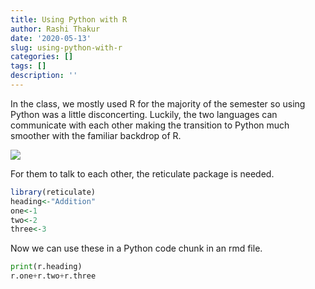 ```yaml
---
title: Using Python with R
author: Rashi Thakur
date: '2020-05-13'
slug: using-python-with-r
categories: []
tags: []
description: ''
---
```


In the class, we mostly used R for the majority of the semester so using Python was a little disconcerting. Luckily, the two languages can communicate with each other making the transition to Python much smoother with the familiar backdrop of R. 


![](/Users/RashiThakur/Project3/static/img/pythonr.png)



For them to talk to each other, the reticulate package is needed. 

```R
library(reticulate)
heading<-"Addition"
one<-1
two<-2
three<-3
```

Now we can use these in a Python code chunk in an rmd file.

```python
print(r.heading)
r.one+r.two+r.three
```
